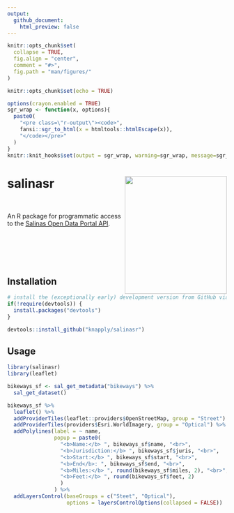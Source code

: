 ```yaml
---
output: 
  github_document:
    html_preview: false
---
```


<!-- README.Rmd generates README.md. -->

```r
knitr::opts_chunk$set(
  collapse = TRUE, 
  fig.align = "center",
  comment = "#>",
  fig.path = "man/figures/"
)

knitr::opts_chunk$set(echo = TRUE)

options(crayon.enabled = TRUE)
sgr_wrap <- function(x, options){
  paste0(
    "<pre class=\"r-output\"><code>",
    fansi::sgr_to_html(x = htmltools::htmlEscape(x)),
    "</code></pre>"
  )
}
knitr::knit_hooks$set(output = sgr_wrap, warning=sgr_wrap, message=sgr_wrap)
```

# salinasr <img src="man/figures/logo.png" align="right" height="270px" width="234px" />

<br>

An R package for programmatic access to the [Salinas Open Data Portal API](https://cityofsalinas.opendatasoft.com).

<br><br><br><br>

## Installation

```r
# install the (exceptionally early) development version from GitHub via {devtools}
if(!require(devtools)) {
  install.packages("devtools")
}

devtools::install_github("knapply/salinasr")
```


## Usage

```r
library(salinasr)
library(leaflet)

bikeways_sf <- sal_get_metadata("bikeways") %>% 
  sal_get_dataset()
```

```r
bikeways_sf %>%
  leaflet() %>%
  addProviderTiles(leaflet::providers$OpenStreetMap, group = "Street") %>%
  addProviderTiles(providers$Esri.WorldImagery, group = "Optical") %>%
  addPolylines(label = ~ name,
               popup = paste0(
                 "<b>Name:</b> ", bikeways_sf$name, "<br>",
                 "<b>Jurisdiction:</b> ", bikeways_sf$juris, "<br>",
                 "<b>Start:</b> ", bikeways_sf$start, "<br>",
                 "<b>End</b>: ", bikeways_sf$end, "<br>",
                 "<b>Miles:</b> ", round(bikeways_sf$miles, 2), "<br>",
                 "<b>Feet:</b> ", round(bikeways_sf$feet, 2)
                 )
               ) %>%
  addLayersControl(baseGroups = c("Steet", "Optical"),
                   options = layersControlOptions(collapsed = FALSE))
```


